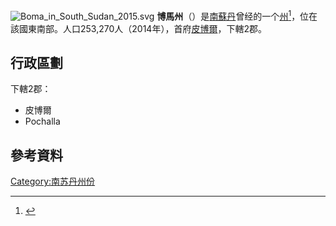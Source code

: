 [[File:Boma_in_South_Sudan_2015.svg|right]]
'''博馬州'''（{{lang-en|Boma}}）是[[南蘇丹|南蘇丹]]曾经的一个[[南蘇丹行政區劃|州]]<ref>{{cite news|url=http://www.southsudannewsagency.com/news/breaking-news/south-sudans-president-appoints-28-governors-defies-peace-agreement|title=South Sudan’s President appoints 28 Governors, defies peace agreement|date=24 December 2015|publisher=South Sudan News Agency|deadurl=yes|archiveurl=https://web.archive.org/web/20160202025755/http://www.southsudannewsagency.com/news/breaking-news/south-sudans-president-appoints-28-governors-defies-peace-agreement|archivedate=2016-02-02|df=|accessdate=2016-11-14}}</ref>，位在該國東南部。人口253,270人（2014年），首府[[皮博爾|皮博爾]]，下轄2郡。

== 行政區劃 ==
下轄2郡：
* 皮博爾
* Pochalla

== 參考資料 ==
{{reflist}}

{{南苏丹省份}}
{{SouthSudan-stub}}
{{DEFAULTSORT:Boma}}
[[Category:南苏丹州份|Category:南苏丹州份]]